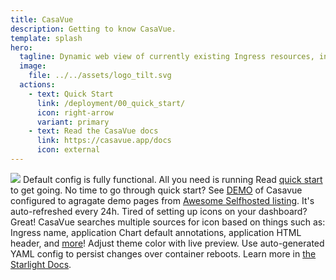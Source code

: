 ```yaml
---
title: CasaVue
description: Getting to know CasaVue.
template: splash
hero:
  tagline: Dynamic web view of currently existing Ingress resources, in form of Kubernetes controller. 
  image:
    file: ../../assets/logo_tilt.svg
  actions:
    - text: Quick Start
      link: /deployment/00_quick_start/
      icon: right-arrow
      variant: primary
    - text: Read the CasaVue docs
      link: https://casavue.app/docs
      icon: external
---
```


<img style="margin: 0 auto;" src="/demo.gif"></img>
<CardGrid stagger>
	<Card title="Works out of the box!" icon="rocket">
		Default config is fully functional. All you need is running Read [quick start](/deployment/00_quick_start/) to get going.
	</Card>
	<Card title="Look and feel" icon="pencil">
		No time to go through quick start? See [DEMO](https://demo.casavue.app) of Casavue configured to agragate demo pages from [Awesome Selfhosted listing](https://github.com/awesome-selfhosted/awesome-selfhosted). It's auto-refreshed every 24h.
	</Card>
	<Card title="Advanced icon search!" icon="add-document">
		Tired of setting up icons on your dashboard? Great! CasaVue searches multiple sources for icon based on things such as: Ingress name, application Chart default annotations, application HTML header, and [more]()! 
	</Card>
	<Card title="Customization" icon="setting">
		Adjust theme color with live preview. Use auto-generated YAML config to persist changes over container reboots. 
	</Card>
	<Card title="Read the docs" icon="open-book">
		Learn more in [the Starlight Docs](https://starlight.astro.build/).
	</Card>
</CardGrid>
